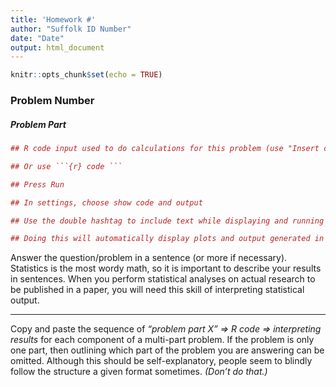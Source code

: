```yaml
---
title: 'Homework #'
author: "Suffolk ID Number"
date: "Date"
output: html_document
---
```


```r
knitr::opts_chunk$set(echo = TRUE)
```

### Problem Number

##### Problem Part

``` r
## R code input used to do calculations for this problem (use "Insert chunk" button)

## Or use ```{r} code ```

## Press Run

## In settings, choose show code and output

## Use the double hashtag to include text while displaying and running code

## Doing this will automatically display plots and output generated in RStudio. Reading a CSV file like this works best when you use the link address of the download you are using to import a dataset.
```

Answer the question/problem in a sentence (or more if necessary). Statistics is the most wordy math, so it is important to describe your results in sentences. When you perform statistical analyses on actual research to be published in a paper, you will need this skill of interpreting statistical output.

-----------------------------------------------------------------------------------------------------------------

Copy and paste the sequence of *"problem part X" => R code => interpreting results* for each component of a multi-part problem. If the problem is only one part, then outlining which part of the problem you are answering can be omitted. Although this should be self-explanatory, people seem to blindly follow the structure a given format sometimes. *(Don't do that.)*